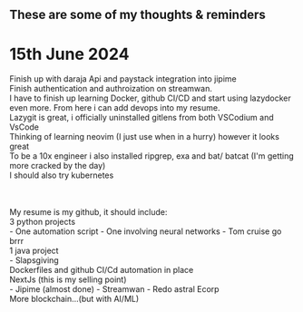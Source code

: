 ## These are some of my thoughts & reminders<br />

# 15th June 2024<br />
Finish up with daraja Api and paystack integration into jipime<br />
Finish authentication and authroization on streamwan.<br />
I have to finish up learning Docker, github CI/CD and start using lazydocker even more. From here i can add devops into my resume.<br />
Lazygit is great, i officially uninstalled gitlens from both VSCodium and VsCode<br />
Thinking of learning neovim (I just use when in a hurry) however it looks great<br />
To be a 10x engineer i also installed ripgrep, exa and bat/ batcat (I'm getting more cracked by the day)<br />
I should also try kubernetes<br /><br /><br />

My resume is my github, it should include:<br />
    3 python projects<br />
        - One automation script
        - One involving neural networks
        - Tom cruise go brrr<br/>
    1 java project<br />
        - Slapsgiving <br />
    Dockerfiles and github CI/Cd automation in place<br />
    NextJs (this is my selling point)<br />
        - Jipime (almost done)
        - Streamwan
        - Redo astral Ecorp<br />
    More blockchain...(but with AI/ML)<br />